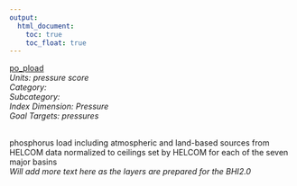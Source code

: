 ```yaml
---
output:
  html_document:
    toc: true
    toc_float: true
---
```


[po_pload](https://github.com/OHI-Science/bhi/blob/master/baltic/layers/po_pload_bhi2015.csv)\
*Units: pressure score*\
*Category:*\
*Subcategory:*\
*Index Dimension: Pressure*\
*Goal Targets: pressures*\
<br>

phosphorus load including atmospheric and land-based sources from HELCOM data normalized to ceilings set by HELCOM for each of the seven major basins\
*Will add more text here as the layers are prepared for the BHI2.0*



<br>


